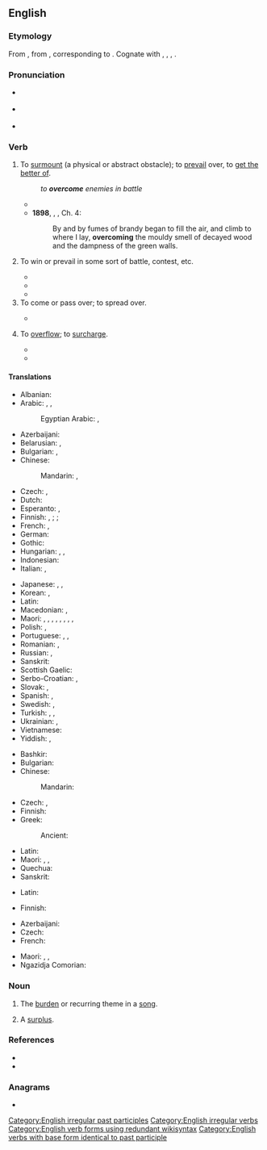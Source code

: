 ==English==

===Etymology===
From {{inh|en|enm|overcomen}}, from {{inh|en|ang|ofercuman||to overcome, subdue, compel, conquer, obtain, attain, reach, overtake}}, corresponding to {{prefix|en|over|come}}. Cognate with {{cog|nl|overkomen||to overcome}}, {{cog|de|überkommen||to overcome}}, {{cog|da|overkomme||to overcome}}, {{cog|sv|överkomma||to overcome}}.

===Pronunciation===
* {{a|UK}} {{IPA|en|/ˌəʊvəˈkʌm/}}
* {{a|US}} {{IPA|en|/ˌoʊvəɹˈkʌm/}}
* {{audio|en|En-us-overcome.ogg|Audio (US)}}

===Verb===
{{en-verb|overcomes|overcoming|overcame|overcome}}

# {{lb|en|transitive}} To [[surmount]] (a physical or abstract obstacle); to [[prevail]] over, to [[get the better of]].
#: ''to '''overcome''' enemies in battle''
#* {{RQ:Spenser Faerie Queene|book=II|canto=I|stanza=58|passage=But sith this wretched woman '''ouercome''' / Of anguish, rather then of crime hath beene,}}
#* '''1898''', {{w|J. Meade Falkner}}, ''{{w|Moonfleet}}'', Ch. 4:
#*: By and by fumes of brandy began to fill the air, and climb to where I lay, '''overcoming''' the mouldy smell of decayed wood and the dampness of the green walls.
# {{lb|en|transitive}} To win or prevail in some sort of battle, contest, etc.
#: {{ux|en|We shall '''overcome'''.}}
#* {{RQ:Mlry MrtDrthr|6.3|2|IV|iij|passage=Ther with all cam kyng Arthur but with a fewe peple and slewe on the lyfte hand and on the ryght hand that wel nyhe ther escaped no man / but alle were slayne to the nombre of xxx M / And whan the bataille was all ended the kynge kneled doune and thanked god mekely / and thenne he sente for the quene and soone she was come / and she maade grete Ioye of the '''ouercomynge''' of that bataille}}
#* {{RQ:Spenser Faerie Queene|book=II|canto=XII|stanza=31|pages=370–371|pageref=370|passage=They were faire Ladies, till they fondly ſtriu’d / With th’''Heliconian'' maides for mayſtery; / Of whom they '''ouer-comen''', were depriu’d / Of their proud beautie, and th’one moyity / Transform’d to fiſh, for their bold ſurquedry, / But th’vpper halfe their hew retayned ſtill, / And their ſweet skill in wonted melody; / Which euer after they abuſd to ill, / T’allure weake traueillers, whom gotten they did kill.}}
#* {{quote-book|en|year=1918|author={{w|W. B. Maxwell}}
|chapter=2|title=[http://openlibrary.org/works/OL1097634W The Mirror and the Lamp]
|passage=''That'' the young Mr. Churchills liked—but they did not like him coming round of an evening and drinking weak whisky-and-water while he held forth on railway debentures and corporation loans. Mr. Barrett, however, by fawning and flattery, seemed to be able to make not only Mrs. Churchill but everyone else do what he desired. And if the arts of humbleness failed him, he '''overcame''' you by sheer impudence.}}
# To come or pass over; to spread over.
#: {{ux|en|I was '''overcome''' with anger.}}
#* {{RQ:Shakespeare Macbeth|II|iv|passage=And '''overcome''' us like a summer's cloud.}}
# {{lb|en|obsolete}} To [[overflow]]; to [[surcharge]].
#* {{RQ:Dryden Georgics|passage=A Crop so plenteous, as the Land to load, <br>'''O'ercome''' the crowded Barns}}
#* {{RQ:Philips Cyder|passage=Th' unfallow'd Glebe Yearly '''o'ercomes''' the Granaries with Store Of Golden Wheat.}}

====Translations====
{{trans-top|to surmount, get the better of}}
* Albanian: {{t+|sq|ngadhënjej}}
* Arabic: {{t|ar|هَزَمَ}}, {{t|ar|غَلَبَ}}, {{t|ar|قَهَر}}
*: Egyptian Arabic: {{t|arz|غلب|tr=ḡalab|sc=Arab}}, {{t|arz|هزم|tr=hazam|sc=Arab}}
* Azerbaijani: {{t|az|dəf etmək}}
* Belarusian: {{t|be|пераадо́льваць|impf}}, {{t|be|пераадо́лець|pf}}
* Bulgarian: {{t+|bg|преодолявам}}, {{t+|bg|превъзмогвам}}
* Chinese:
*: Mandarin: {{qualifier|using military force}} {{t+|cmn|征服|tr=zhēngfú|sc=Hani}}, {{qualifier|abstract obstacle}} {{t+|cmn|克服|tr=kèfú|sc=Hani}}
* Czech: {{t+|cs|překonat|pf}}, {{t|cs|přemoci|pf}}
* Dutch: {{t+|nl|overwinnen}}
* Esperanto: {{t|eo|venki}}, {{t|eo|superforti}}
* Finnish: {{t+|fi|voittaa}}, {{t+|fi|peitota}} {{q|surmount}}; {{t|fi|[[pitää]] [[jotakin]] [[vallassaan]]}} {{q|prevail over}}; {{t+|fi|peittää}} {{q|overcome smell or taste}}
* French: {{t+|fr|vaincre}}, {{t+|fr|surmonter}}
* German: {{t+|de|überwinden}}
* Gothic: {{t|got|𐌳𐌹𐍃𐌷𐌰𐌱𐌰𐌽}}
* Hungarian: {{t|hu|erőt vesz}}, {{t|hu|úrrá lesz}}, {{t+|hu|felülkerekedik}}
* Indonesian: {{t+|id|atas|alt=mengatasi}}
* Italian: {{t+|it|superare}}, {{t+|it|sconfiggere}}
{{trans-mid}}
* Japanese: {{t+|ja|克服|tr=こくふくする, kokufuku suru|alt=克服する|sc=Jpan}}, {{t+|ja|征服|tr=せいふくする, seifuku suru|alt=征服する|sc=Jpan}}, {{t|ja|乗り越える|tr=のりこえる, norikoeru|sc=Jpan}}
* Korean: {{t+|ko|극복하다}}, {{t|ko|이겨내다}}
* Latin: {{t|la|superō}}
* Macedonian: {{t|mk|надминува|impf}}, {{t|mk|надмине|pf}}
* Maori: {{t|mi|whakatungou}}, {{t|mi|where}}, {{t|mi|kake}}, {{t+|mi|poke}}, {{t|mi|whakatina}}, {{t|mi|whara}}, {{t|mi|where}}, {{t|mi|tārū}}, {{t|mi|eke panuku}}
* Polish: {{t+|pl|przezwyciężać}}, {{t|pl|przemagać|impf}}
* Portuguese: {{t+|pt|vencer}}, {{t+|pt|superar}}, {{t+|pt|ultrapassar}}
* Romanian: {{t+|ro|învinge}}, {{t+|ro|birui}}
* Russian: {{t+|ru|преодолева́ть|impf}}, {{t+|ru|преодоле́ть|pf}}
* Sanskrit: {{t+|sa|सहते}}
* Scottish Gaelic: {{t|gd|ceannsaich}}
* Serbo-Croatian: {{t+|sh|savladavati|impf}}, {{t+|sh|savladati|pf}}
* Slovak: {{t|sk|prekonať|pf}}, {{t|sk|zdolať|pf}}
* Spanish: {{t+|es|vencer}}, {{t+|es|superar}}
* Swedish: {{t+|sv|övervinna}}, {{t|sv|överkomma}}
* Turkish: {{t+|tr|yenmek}}, {{t+|tr|atlatmak}}, {{t+|tr|üstesinden gelmek}}
* Ukrainian: {{t|uk|дола́ти|impf}}, {{t|uk|подола́ти|pf}}
* Vietnamese: {{t+|vi|vượt qua}}
* Yiddish: {{t|yi|בײַקומען}}, {{t|yi|אַוועקלייגן‎|pf}}
{{trans-bottom}}

{{trans-top|to win or prevail in some sort of battle, contest, etc.}}
* Bashkir: {{t|ba|еңеү}}
* Bulgarian: {{t+|bg|побеждавам}}
* Chinese:
*: Mandarin: {{t+|cmn|征服|tr=zhēngfú}}
* Czech: {{t+|cs|zvládnout|pf}}, {{t|cs|zvládat|impf}}
* Finnish: {{t+|fi|voittaa}}
* Greek:
*: Ancient: {{t|grc|καίνυμαι}}
{{trans-mid}}
* Latin: {{t+|la|vincō}}
* Maori: {{t|mi|whakatungou}}, {{t|mi|wikitōria}}, {{t|mi|whakatina}}
* Quechua: {{t|qu|yalliy}}
* Sanskrit: {{t+|sa|सहते}}
{{trans-bottom}}

{{trans-top|to come or pass over; to spread over}}
* Latin: {{t|la|superō}}
{{trans-mid}}
{{trans-bottom}}

{{trans-top|to overflow; to surcharge}}
* Finnish: {{t|fi|[[valua]] [[yli]]}}
{{trans-mid}}
{{trans-bottom}}

{{checktrans-top}}
* Azerbaijani: {{t+check|az|basmaq}} <!-- Was under: "to overwhelm with emotions, tiredness etc." -->
* Czech: {{t-check|cs|přemoci}} <!-- Was under: "to overwhelm with emotions, tiredness etc." -->
* French: {{t+check|fr|envahir}} <!-- Was under: "to overwhelm with emotions, tiredness etc." -->
{{trans-mid}}
* Maori: {{t-check|mi|ti}}, {{t-check|mi|where}}, {{t-check|mi|warea}} {{qualifier|only used in the passive}} <!-- Were under: "to overwhelm with emotions, tiredness etc." -->
* Ngazidja Comorian: {{t-check|zdj|djalilia|alt=udjalilia}} <!-- Was under: "to overwhelm with emotions, tiredness etc." -->
{{trans-bottom}}

===Noun===
{{en-noun}}

# {{lb|en|Scotland}} The [[burden]] or recurring theme in a [[song]].
# {{lb|en|Scotland}} A [[surplus]].

===References===
* {{R:Century 1911}}
* {{R:Webster 1913}}

===Anagrams===
* {{anagrams|en|a=ceemoorv|come over|come-over|comeover}}

[[Category:English irregular past participles]]
[[Category:English irregular verbs]]
[[Category:English verb forms using redundant wikisyntax]]
[[Category:English verbs with base form identical to past participle]]